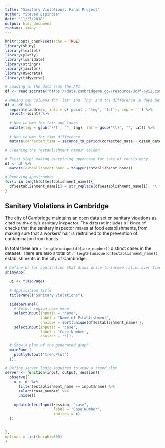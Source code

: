```yaml
---
title: "Sanitary Violations: Final Project"
author: "Steven Espinoza"
date: "11/27/2018"
output: html_document
runtime: shiny
---
```


```r
knitr::opts_chunk$set(echo = TRUE)
library(shiny)
library(leaflet)
library(plotly)
library(lubridate)
library(stringr)
library(janitor)
library(RSocrata)
library(tidyverse)
```

```r
# Loading in the data from the API
df <- read.socrata("https://data.cambridgema.gov/resource/3c3f-byi2.csv")

# Making new columns for 'lat' and 'lng' and the difference in days between corrected_date - cited_date
df <- df %>% 
  separate(address, into = c('point', 'lng', 'lat'), sep = ' ') %>% 
  select(-point) %>% 
  
  # New column for lats and longs
  mutate(lng = gsub('\\(', "", lng), lat = gsub('\\)', "", lat)) %>% 
  
  # New column for time difference
  mutate(corrected_time = seconds_to_period(corrected_date - cited_date)$day)
```

```r
# Cleaning the "establishment names" column

# First step: making everything uppercase for sake of consistency
df <- df %>% 
  mutate(establishment_name = toupper(establishment_name))

# Removing apostrophes
for(i in length(df$establishment_name)){
  df$establishment_name[i] = str_replace(df$establishment_name[i], "\'", '')
}

```


## Sanitary Violations in Cambridge

The city of Cambridge maintains an open data set on sanitary violations as cited by the city's sanitary inspector. The dataset includes all kinds of checks that the sanitary inspector makes at food establishments, from making sure that a workers' hair is restrained to the prevention of contamination from hands. 

In total there are `r length(unique(df$case_number))` distinct cases in the dataset. There are also a total of `r length(unique(df$establishment_name))` establishments in the city of Cambridge.


```r
# Define UI for application that draws price-to-income ratios over time by selecting regions
shinyApp(
  
  ui <- fluidPage(
  
  # Application title
  titlePanel("Sanitary Violations"),
  
  sidebarPanel(
    # Select region name here
    selectInput(inputId = "name",
                label = "Name of Establishment",
                choices = sort(unique(df$establishment_name))),
    selectInput(inputId = 'case',
                label = 'Case Number',
                choices = "")),
  
  # Show a plot of the generated graph
  mainPanel(
    plotlyOutput("trendPlot")
  )),
  
# Define server logic required to draw a trend plot
server <- function(input, output, session){
  observe({
    x <- df %>% 
      filter(establishment_name == input$name) %>% 
      select(case_number) %>% 
      unique()
    
    updateSelectInput(session, "case",
                      label = 'Case Number',
                      choices = x)
  })
  
  
},
options = list(height=500)
)
```







